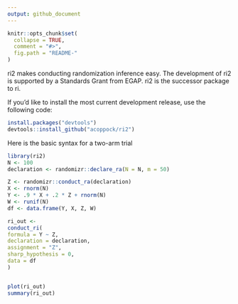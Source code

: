 ```yaml
---
output: github_document
---
```


<!-- README.md is generated from README.Rmd. Please edit that file -->

```r
knitr::opts_chunk$set(
  collapse = TRUE,
  comment = "#>",
  fig.path = "README-"
)
```


ri2 makes conducting randomization inference easy. The development of ri2 is supported by a Standards Grant from EGAP. ri2 is the successor package to ri.

If you'd like to install the most current development release, use the following code:


```r
install.packages("devtools")
devtools::install_github("acoppock/ri2")
```

Here is the basic syntax for a two-arm trial

```r
library(ri2)
N <- 100
declaration <- randomizr::declare_ra(N = N, m = 50)

Z <- randomizr::conduct_ra(declaration)
X <- rnorm(N)
Y <- .9 * X + .2 * Z + rnorm(N)
W <- runif(N)
df <- data.frame(Y, X, Z, W)

ri_out <-
conduct_ri(
formula = Y ~ Z,
declaration = declaration,
assignment = "Z",
sharp_hypothesis = 0,
data = df
)


plot(ri_out)
summary(ri_out)
```
